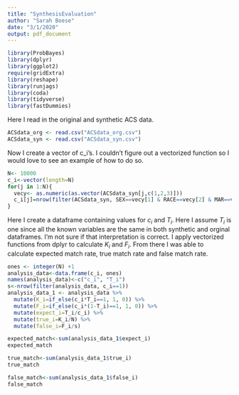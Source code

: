 ```yaml
---
title: "SynthesisEvaluation"
author: "Sarah Boese"
date: "3/1/2020"
output: pdf_document
---
```


```r
library(ProbBayes)
library(dplyr)
library(ggplot2)
require(gridExtra)
library(reshape)
library(runjags)
library(coda)
library(tidyverse)
library(fastDummies)
```

Here I read in the original and synthetic ACS data. 
```r
ACSdata_org <- read.csv("ACSdata_org.csv")
ACSdata_syn <- read.csv("ACSdata_syn.csv")
```

Now I create a vector of c_i's. I couldn't figure out a vectorized function so I would love to see an example of how to do so. 
```r
N<- 10000
c_i<-vector(length=N)
for(j in 1:N){
  vecy<- as.numeric(as.vector(ACSdata_syn[j,c(1,2,3)]))
  c_i[j]=nrow(filter(ACSdata_syn, SEX==vecy[1] & RACE==vecy[2] & MAR==vecy[3]))
}
```


Here I create a dataframe containing values for $c_i$ and $T_i$. Here I assume $T_i$ is one since all the known variables are the same in both synthetic and orginal dataframes. I'm not sure if that interpretation is correct. I apply vectorized functions from dplyr to calculate $K_i$ and $F_i$. From there I was able to calculate expected match rate, true match rate and false match rate. 
```r
ones <- integer(N) +1
analysis_data<-data.frame(c_i, ones)
names(analysis_data)<-c("c_i", "T_i")
s<-nrow(filter(analysis_data, c_i==1))
analysis_data_1 <- analysis_data %>%
  mutate(K_i=if_else(c_i*T_i==1, 1, 0)) %>%
  mutate(F_i=if_else(c_i*(1-T_i)==1, 1, 0)) %>%
  mutate(expect_i=T_i/c_i) %>%
  mutate(true_i=K_i/N) %>%
  mutate(false_i=F_i/s)

expected_match<-sum(analysis_data_1$expect_i)
expected_match

true_match<-sum(analysis_data_1$true_i)
true_match

false_match<-sum(analysis_data_1$false_i)
false_match
```

